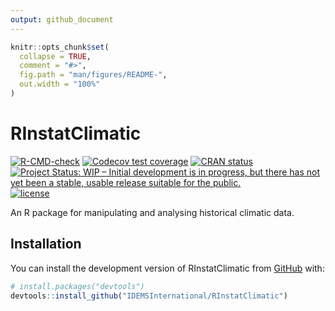 ```yaml
---
output: github_document
---
```


<!-- README.md is generated from README.Rmd. Please edit that file -->

```r
knitr::opts_chunk$set(
  collapse = TRUE,
  comment = "#>",
  fig.path = "man/figures/README-",
  out.width = "100%"
)
```

# RInstatClimatic

<!-- badges: start -->
[![R-CMD-check](https://github.com/IDEMSInternational/RInstatClimatic/workflows/R-CMD-check/badge.svg)](https://github.com/IDEMSInternational/RInstatClimatic/actions)
[![Codecov test coverage](https://codecov.io/gh/IDEMSInternational/RInstatClimatic/branch/main/graph/badge.svg)](https://app.codecov.io/gh/IDEMSInternational/RInstatClimatic?branch=main)
[![CRAN status](https://www.r-pkg.org/badges/version/RInstatClimatic)](https://CRAN.R-project.org/package=RInstatClimatic)
[![Project Status: WIP – Initial development is in progress, but there
has not yet been a stable, usable release suitable for the
public.](https://www.repostatus.org/badges/latest/wip.svg)](https://www.repostatus.org/#wip)
[![license](https://img.shields.io/badge/license-LGPL%20(%3E=%203)-lightgrey.svg)](https://www.gnu.org/licenses/lgpl-3.0.en.html)
<!-- badges: end -->

An R package for manipulating and analysing historical climatic data.

## Installation

You can install the development version of RInstatClimatic from [GitHub](https://github.com/) with:

``` r
# install.packages("devtools")
devtools::install_github("IDEMSInternational/RInstatClimatic")
```
